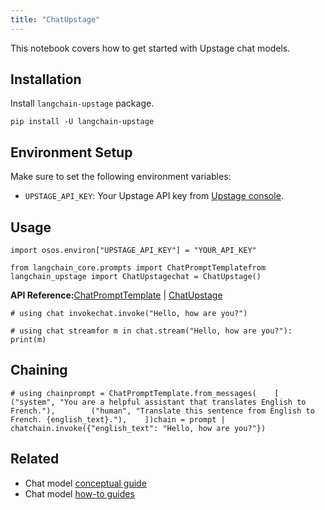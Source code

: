 ```yaml
---
title: "ChatUpstage"
---
```


This notebook covers how to get started with Upstage chat models.

## Installation

Install `langchain-upstage` package.

```
pip install -U langchain-upstage
```

## Environment Setup

Make sure to set the following environment variables:

* `UPSTAGE_API_KEY`: Your Upstage API key from [Upstage console](https://console.upstage.ai/).

## Usage

```
import osos.environ["UPSTAGE_API_KEY"] = "YOUR_API_KEY"
```

```
from langchain_core.prompts import ChatPromptTemplatefrom langchain_upstage import ChatUpstagechat = ChatUpstage()
```

**API Reference:**[ChatPromptTemplate](https://python.langchain.com/api_reference/core/prompts/langchain_core.prompts.chat.ChatPromptTemplate.html) | [ChatUpstage](https://python.langchain.com/api_reference/upstage/chat_models/langchain_upstage.chat_models.ChatUpstage.html)

```
# using chat invokechat.invoke("Hello, how are you?")
```

```
# using chat streamfor m in chat.stream("Hello, how are you?"):    print(m)
```

## Chaining

```
# using chainprompt = ChatPromptTemplate.from_messages(    [        ("system", "You are a helpful assistant that translates English to French."),        ("human", "Translate this sentence from English to French. {english_text}."),    ])chain = prompt | chatchain.invoke({"english_text": "Hello, how are you?"})
```

## Related

* Chat model [conceptual guide](/src/oss/concepts/chat_models)
* Chat model [how-to guides](/src/oss/how_to/#chat-models)
